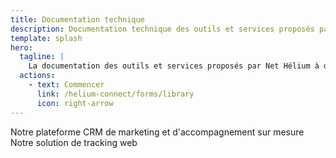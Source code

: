 ```yaml
---
title: Documentation technique
description: Documentation technique des outils et services proposés par Net Hélium
template: splash
hero:
  tagline: |
    La documentation des outils et services proposés par Net Hélium à destination des développeurs
  actions:
    - text: Commencer
      link: /helium-connect/forms/library
      icon: right-arrow
---
```



<CardGrid>
  <Card title="Helium Connect" icon="seti:notebook">
    Notre plateforme CRM de marketing et d'accompagnement sur mesure
  </Card>
  <Card title="HCT" icon="seti:stylus">
    Notre solution de tracking web
  </Card>
</CardGrid>
